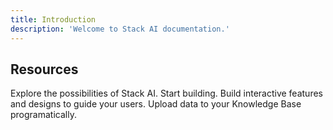 ```yaml
---
title: Introduction
description: 'Welcome to Stack AI documentation.'
---
```


## Resources

<CardGroup cols={2}>
  <Card
    title="Get Inspiration"
    icon="stars"
    href="https://mintlify.com/showcase"
  >
    Explore the possibilities of Stack AI.
  </Card>
  <Card
    title="Builder guide"
    icon="cubes"
    href="https://mintlify.com/docs/settings/global"
  >
    Start building.
  </Card>
  <Card
    title="Integrations"
    icon="screwdriver-wrench"
    href="https://mintlify.com/docs/components/accordion"
  >
    Build interactive features and designs to guide your users.
  </Card>
  <Card
    title="Index API Reference"
    icon="code"
    href="https://mintlify.com/docs/api-playground/openapi"
  >
    Upload data to your Knowledge Base programatically.
  </Card>
</CardGroup>
